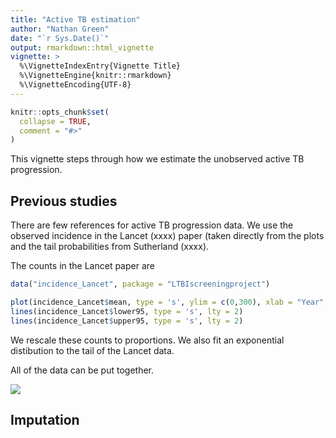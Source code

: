 ```yaml
---
title: "Active TB estimation"
author: "Nathan Green"
date: "`r Sys.Date()`"
output: rmarkdown::html_vignette
vignette: >
  %\VignetteIndexEntry{Vignette Title}
  %\VignetteEngine{knitr::rmarkdown}
  %\VignetteEncoding{UTF-8}
---
```


```r
knitr::opts_chunk$set(
  collapse = TRUE,
  comment = "#>"
)
```


This vignette steps through how we estimate the unobserved active TB progression.

## Previous studies

There are few references for active TB progression data.
We use the observed incidence in the Lancet (xxxx) paper (taken directly from the plots and the tail probabilities from Sutherland (xxxx).

The counts in the Lancet paper are

```r
data("incidence_Lancet", package = "LTBIscreeningproject")

plot(incidence_Lancet$mean, type = 's', ylim = c(0,300), xlab = "Year", ylab = "Incidence")
lines(incidence_Lancet$lower95, type = 's', lty = 2)
lines(incidence_Lancet$upper95, type = 's', lty = 2)
```

We rescale these counts to proportions.
We also fit an exponential distibution to the tail of the Lancet data.

All of the data can be put together.

![](C:/Users/ngreen1/Dropbox/TB/LTBI/R/LTBIscreeningproject/output/plots/extrapolated_active_tb.png)


## Imputation





